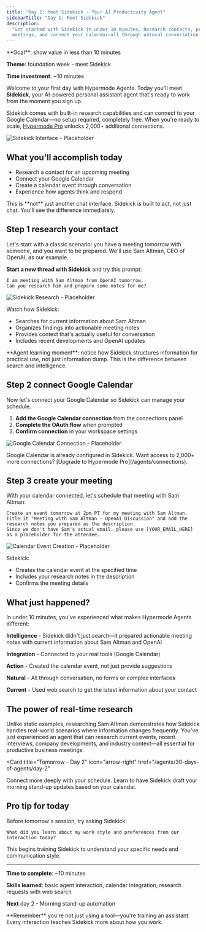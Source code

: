 ```yaml
---
title: "Day 1: Meet Sidekick - Your AI Productivity Agent"
sidebarTitle: "Day 1: Meet Sidekick"
description:
  "Get started with Sidekick in under 10 minutes. Research contacts, prep for
  meetings, and connect your calendar—all through natural conversation."
---
```


<Card title="Day 1 challenge" icon="calendar">
  **Goal**: show value in less than 10 minutes

**Theme**: foundation week - meet Sidekick

**Time investment**: ~10 minutes

</Card>

Welcome to your first day with Hypermode Agents. Today you'll meet **Sidekick**,
your AI-powered personal assistant agent that's ready to work from the moment
you sign up.

Sidekick comes with built-in research capabilities and can connect to your
Google Calendar—no setup required, completely free. When you're ready to scale,
[Hypermode Pro](/agents/connections) unlocks 2,000+ additional connections.

![Sidekick Interface - Placeholder](/images/agents/30-days-of-agents/sidekick-about.png)

## What you'll accomplish today

- Research a contact for an upcoming meeting
- Connect your Google Calendar
- Create a calendar event through conversation
- Experience how agents think and respond

<Warning>
  This is **not** just another chat interface. Sidekick is built to act, not
  just chat. You'll see the difference immediately.
</Warning>

## Step 1 research your contact

Let's start with a classic scenario: you have a meeting tomorrow with someone,
and you want to be prepared. We'll use Sam Altman, CEO of OpenAI, as our
example.

**Start a new thread with Sidekick** and try this prompt:

```text
I am meeting with Sam Altman from OpenAI tomorrow.
Can you research him and prepare some notes for me?
```

![Sidekick Research - Placeholder](/images/agents/30-days-of-agents/day1-research.png)

Watch how Sidekick:

- Searches for current information about Sam Altman
- Organizes findings into actionable meeting notes
- Provides context that's actually useful for conversation
- Includes recent developments and OpenAI updates

<Tip>
  **Agent learning moment**: notice how Sidekick structures information for
  practical use, not just information dump. This is the difference between
  search and intelligence.
</Tip>

## Step 2 connect Google Calendar

Now let's connect your Google Calendar so Sidekick can manage your schedule.

1. **Add the Google Calendar connection** from the connections panel
2. **Complete the OAuth flow** when prompted
3. **Confirm connection** in your workspace settings

![Google Calendar Connection - Placeholder](/images/agents/30-days-of-agents/day1-calendar-connect.png)

<Info>
  Google Calendar is already configured in Sidekick. Want access to 2,000+ more
  connections? [Upgrade to Hypermode Pro](/agents/connections).
</Info>

## Step 3 create your meeting

With your calendar connected, let's schedule that meeting with Sam Altman:

```text
Create an event tomorrow at 2pm PT for my meeting with Sam Altman.
Title it "Meeting with Sam Altman - OpenAI Discussion" and add the research notes you prepared as the description.
Since we don't have Sam's actual email, please use [YOUR_EMAIL_HERE] as a placeholder for the attendee.
```

![Calendar Event Creation - Placeholder](/images/agents/30-days-of-agents/day1-create-event.png)

Sidekick:

- Creates the calendar event at the specified time
- Includes your research notes in the description
- Confirms the meeting details

## What just happened?

In under 10 minutes, you've experienced what makes Hypermode Agents different:

**Intelligence** - Sidekick didn't just search—it prepared actionable meeting
notes with current information about Sam Altman and OpenAI

**Integration** - Connected to your real tools (Google Calendar)

**Action** - Created the calendar event, not just provide suggestions

**Natural** - All through conversation, no forms or complex interfaces

**Current** - Used web search to get the latest information about your contact

## The power of real-time research

Unlike static examples, researching Sam Altman demonstrates how Sidekick handles
real-world scenarios where information changes frequently. You've just
experienced an agent that can research current events, recent interviews,
company developments, and industry context—all essential for productive business
meetings.

<Card
  title="Tomorrow - Day 2"
  icon="arrow-right"
  href="/agents/30-days-of-agents/day-2"
>
  Connect more deeply with your schedule. Learn to have Sidekick draft your
  morning stand-up updates based on your calendar.
</Card>

## Pro tip for today

Before tomorrow's session, try asking Sidekick:

```text
What did you learn about my work style and preferences from our interaction today?
```

This begins training Sidekick to understand your specific needs and
communication style.

---

**Time to complete**: ~10 minutes

**Skills learned**: basic agent interaction, calendar integration, research
requests with web search

**Next** day 2 - Morning stand-up automation

<Tip>
  **Remember** you're not just using a tool—you're training an assistant. Every
  interaction teaches Sidekick more about how you work.
</Tip>
